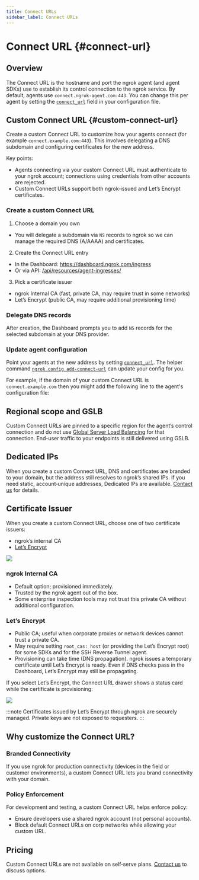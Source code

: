 ```yaml
---
title: Connect URLs
sidebar_label: Connect URLs
---
```




# Connect URL {#connect-url}

## Overview

The Connect URL is the hostname and port the ngrok agent (and agent SDKs) use to
establish its control connection to the ngrok service. By default, agents use
`connect.ngrok-agent.com:443`. You can change this per agent by setting the
[`connect_url`](/agent/config/v3/#connect_url) field in your configuration file.

## Custom Connect URL {#custom-connect-url}

Create a custom Connect URL to customize how your agents connect (for example
`connect.example.com:443`). This involves delegating a DNS subdomain and
configuring certificates for the new address.

Key points:

  - Agents connecting via your custom Connect URL must authenticate to your
  ngrok account; connections using credentials from other accounts are rejected.
  - Custom Connect URLs support both ngrok‑issued and Let’s Encrypt certificates.

### Create a custom Connect URL

1. Choose a domain you own

  - You will delegate a subdomain via `NS` records to ngrok so we can manage the
  required DNS (A/AAAA) and certificates.

2. Create the Connect URL entry

  - In the Dashboard: https://dashboard.ngrok.com/ingress
  - Or via API: [/api/resources/agent-ingresses/](/api/resources/agent-ingresses/)

3. Pick a certificate issuer

  - ngrok Internal CA (fast, private CA, may require trust in some networks)
  - Let’s Encrypt (public CA, may require additional provisioning time)

### Delegate DNS records

After creation, the Dashboard prompts you to add `NS` records for the selected
subdomain at your DNS provider.

### Update agent configuration

Point your agents at the new address by setting
[`connect_url`](/agent/config/v3/#connect_url). The helper command
[`ngrok config add-connect-url`](/agent/cli/#ngrok-config-add-connect-url) can
update your config for you.

For example, if the domain of your custom Connect URL is
`connect.example.com` then you might add the following line to the agent's
configuration file:

<Tabs groupId="connectivity" queryString="cty">
	<TabItem value="agent-cli" label="Agent CLI" default>
		<CustomIngressAgentCliExample />
	</TabItem>
	<TabItem value="agent-config" label="Agent Config" default>
		<CustomIngressAgentConfigExample />
	</TabItem>
	<TabItem value="ssh" label="SSH Reverse Tunnel">
		<CustomIngressSshExample />
	</TabItem>
	<TabItem value="go-sdk" label="Go">
		<CustomIngressGoSdkExample />
	</TabItem>
	<TabItem value="javascript-sdk" label="Javascript">
		<CustomIngressJavascriptSdkExample />
	</TabItem>
	<TabItem value="python-sdk" label="Python">
		<CustomIngressPythonSdkExample />
	</TabItem>
	<TabItem value="rust-sdk" label="Rust">
		<CustomIngressRustSdkExample />
	</TabItem>
	<TabItem value="k8s" label="Kubernetes Controller">
		<CustomIngressKubernetesExample />
	</TabItem>
</Tabs>

## Regional scope and GSLB

Custom Connect URLs are pinned to a specific region for the agent’s control
connection and do not use
[Global Server Load Balancing](/universal-gateway/global-load-balancer/) for that
connection. End-user traffic to your endpoints is still delivered using GSLB.

## Dedicated IPs

When you create a custom Connect URL, DNS and certificates are branded to your
domain, but the address still resolves to ngrok’s shared IPs. If you need
static, account‑unique addresses, Dedicated IPs are available. [Contact us](mailto:sales@ngrok.com?subject=Dedicated+Ingress+IPs)
for details.

## Certificate Issuer

When you create a custom Connect URL, choose one of two certificate issuers:

- ngrok’s internal CA
- [Let’s Encrypt](https://letsencrypt.org/)

![](/img/docs/new-ingress.png)

### ngrok Internal CA

- Default option; provisioned immediately.
- Trusted by the ngrok agent out of the box.
- Some enterprise inspection tools may not trust this private CA without
  additional configuration.

### Let’s Encrypt

- Public CA; useful when corporate proxies or network devices cannot trust
  a private CA.
- May require setting `root_cas: host` (or providing the Let’s Encrypt root)
  for some SDKs and for the SSH Reverse Tunnel agent.
- Provisioning can take time (DNS propagation). ngrok issues a temporary
  certificate until Let’s Encrypt is ready. Even if DNS checks pass in the
  Dashboard, Let’s Encrypt may still be propagating.

If you select Let’s Encrypt, the Connect URL drawer shows a status card while
the certificate is provisioning:

![](/img/docs/certificate-provisioning-delayed.png)

:::note
Certificates issued by Let’s Encrypt through ngrok are securely managed.
Private keys are not exposed to requesters.
:::

## Why customize the Connect URL?

### Branded Connectivity

If you use ngrok for production connectivity (devices in the field or customer
environments), a custom Connect URL lets you brand connectivity with your
domain.

### Policy Enforcement

For development and testing, a custom Connect URL helps enforce policy:

- Ensure developers use a shared ngrok account (not personal accounts).
- Block default Connect URLs on corp networks while allowing your custom URL.

## Pricing

Custom Connect URLs are not available on self‑serve plans.
[Contact us](mailto:sales@ngrok.com?subject=Custom+Connect+URL) to discuss options.
